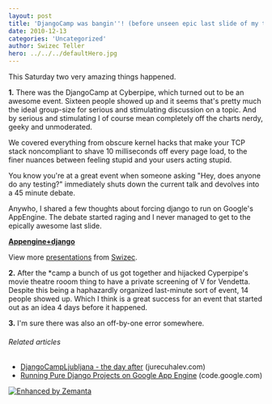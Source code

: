 ```yaml
---
layout: post
title: 'DjangoCamp was bangin''! (before unseen epic last slide of my talk)'
date: 2010-12-13
categories: 'Uncategorized'
author: Swizec Teller
hero: ../../../defaultHero.jpg
---
```

This Saturday two very amazing things happened.



**1.** There was the DjangoCamp at Cyberpipe, which turned out to be an awesome event. Sixteen people showed up and it seems that's pretty much the ideal group-size for serious and stimulating discussion on a topic. And by serious and stimulating I of course mean completely off the charts nerdy, geeky and unmoderated.



We covered everything from obscure kernel hacks that make your TCP stack noncompliant to shave 10 milliseconds off every page load, to the finer nuances between feeling stupid and your users acting stupid.



You know you're at a great event when someone asking "Hey, does anyone do any testing?" immediately shuts down the current talk and devolves into a 45 minute debate.



Anywho, I shared a few thoughts about forcing django to run on Google's AppEngine. The debate started raging and I never managed to get to the epically awesome last slide.

**[Appengine+django](http://www.slideshare.net/Swizec/appenginedjango "Appengine+django")**

View more [presentations](http://www.slideshare.net/) from [Swizec](http://www.slideshare.net/Swizec).

**2.** After the \*camp a bunch of us got together and hijacked Cyperpipe's movie theatre rooom thing to have a private screening of V for Vendetta. Despite this being a haphazardly organized last-minute sort of event, 14 people showed up. Which I think is a great success for an event that started out as an idea 4 days before it happened.



**3.** I'm sure there was also an off-by-one error somewhere.

###### Related articles

- [DjangoCampLjubljana - the day after](http://r.zemanta.com/?u=http%3A//www.jurecuhalev.com/blog/2010/12/12/djangocampljubljana-the-day-after/&a=30315142&rid=c83c0a12-1123-45e7-a531-ab0f6d852ca2&e=a055d37a306e06c9ee213b5992c1ca54) (jurecuhalev.com)
- [Running Pure Django Projects on Google App Engine](https://code.google.com/appengine/articles/django-nonrel.html) (code.google.com)

[![Enhanced by Zemanta](http://img.zemanta.com/zemified_e.png?x-id=c83c0a12-1123-45e7-a531-ab0f6d852ca2)](http://www.zemanta.com/ "Enhanced by Zemanta")